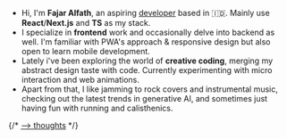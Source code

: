 - Hi, I'm **Fajar Alfath**, an aspiring <u>developer</u> based in <span className='text-2xl'>🇮🇩</span>. Mainly use **React**/**Next.js** and **TS** as my stack.
- I specialize in **frontend** work and occasionally delve into backend as well. I'm familiar with PWA's approach & responsive design but also open to learn mobile development.
- Lately i've been exploring the world of **creative coding**, merging my abstract design taste with code. Currently experimenting with micro interaction and web animations.
- Apart from that, I like jamming to rock covers and instrumental music, checking out the latest trends in generative AI, and sometimes just having fun with running and calisthenics.

{/* [—> thoughts](https://meadow-licorice-87e.notion.site/Curated-List-of-Thoughts-84f05ec717a14cc080b472846ca3d252?pvs=4) */}
